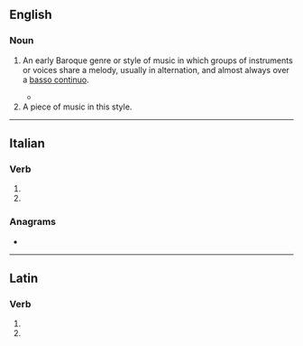 ==English==
{{wikipedia}}

===Noun===
{{en-noun|~}}

# {{lb|en|music}} An early Baroque genre or style of music in which groups of instruments or voices share a melody, usually in alternation, and almost always over a [[basso continuo]].
#* {{quote-journal|en|date=June 16, 2008|author=Anthony Tommasini|title=Can We Talk? Lively Musical Conversations, With a Contemporary Slant|work=New York Times|url=http://www.nytimes.com/2008/06/16/arts/music/16ense.html
|passage=Every piece chosen explored the concept of '''concertato''', the musical equivalent of a conversation in a lively, eclectic social setting: a boisterous pub, perhaps, as the program note suggested.}}
# A piece of music in this style.

----

==Italian==

===Verb===
{{it-pp}}

# {{past participle of|it|concertare|nocat=1}}
# {{past participle of|it|concertarsi|nocat=1}}

===Anagrams===
* {{anagrams|it|a=accenoortt|concretato|tetraconco}}

----

==Latin==

===Verb===
{{la-verb-form|concertātō}}

# {{inflection of|la|concertō||2|s|futr|actv|impr}}
# {{inflection of|la|concertō||3|s|futr|actv|impr}}